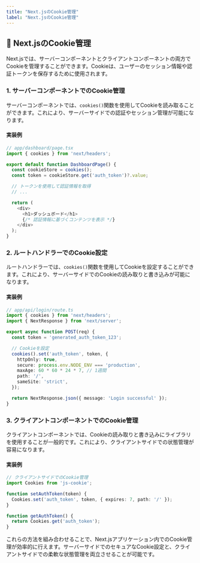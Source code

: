```yaml
---
title: "Next.jsのCookie管理"
label: "Next.jsのCookie管理"
---
```


## 🍪 Next.jsのCookie管理

Next.jsでは、サーバーコンポーネントとクライアントコンポーネントの両方でCookieを管理することができます。Cookieは、ユーザーのセッション情報や認証トークンを保存するために使用されます。

### 1. サーバーコンポーネントでのCookie管理

サーバーコンポーネントでは、`cookies()`関数を使用してCookieを読み取ることができます。これにより、サーバーサイドでの認証やセッション管理が可能になります。

#### 実装例

```typescript
// app/dashboard/page.tsx
import { cookies } from 'next/headers';

export default function DashboardPage() {
  const cookieStore = cookies();
  const token = cookieStore.get('auth_token')?.value;

  // トークンを使用して認証情報を取得
  // ...

  return (
    <div>
      <h1>ダッシュボード</h1>
      {/* 認証情報に基づくコンテンツを表示 */}
    </div>
  );
}
```

### 2. ルートハンドラーでのCookie設定

ルートハンドラーでは、`cookies()`関数を使用してCookieを設定することができます。これにより、サーバーサイドでのCookieの読み取りと書き込みが可能になります。

#### 実装例

```typescript
// app/api/login/route.ts
import { cookies } from 'next/headers';
import { NextResponse } from 'next/server';

export async function POST(req) {
  const token = 'generated_auth_token_123';

  // Cookieを設定
  cookies().set('auth_token', token, {
    httpOnly: true,
    secure: process.env.NODE_ENV === 'production',
    maxAge: 60 * 60 * 24 * 7, // 1週間
    path: '/',
    sameSite: 'strict',
  });

  return NextResponse.json({ message: 'Login successful' });
}
```

### 3. クライアントコンポーネントでのCookie管理

クライアントコンポーネントでは、Cookieの読み取りと書き込みにライブラリを使用することが一般的です。これにより、クライアントサイドでの状態管理が容易になります。

#### 実装例

```typescript
// クライアントサイドでのCookie管理
import Cookies from 'js-cookie';

function setAuthToken(token) {
  Cookies.set('auth_token', token, { expires: 7, path: '/' });
}

function getAuthToken() {
  return Cookies.get('auth_token');
}
```

これらの方法を組み合わせることで、Next.jsアプリケーション内でのCookie管理が効率的に行えます。サーバーサイドでのセキュアなCookie設定と、クライアントサイドでの柔軟な状態管理を両立させることが可能です。
